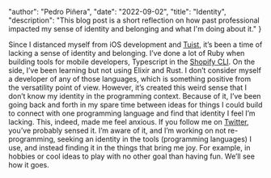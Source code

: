 
  "author": "Pedro Piñera",
  "date": "2022-09-02",
  "title": "Identity",
  "description": "This blog post is a short reflection on how past professional impacted my sense of identity and belonging and what I'm doing about it."
}





Since I distanced myself from iOS development and [Tuist](https://tuist.io), it’s been a time of lacking a sense of identity and belonging. I’ve done a lot of Ruby when building tools for mobile developers, Typescript in the [Shopify CLI](https://github.com/shopify/cli). On the side, I’ve been learning but not using Elixir and Rust. I don’t consider myself a developer of any of those languages, which is something positive from the versatility point of view. However, it’s created this weird sense that I don’t know my identity in the programming context. Because of it, I’ve been going back and forth in my spare time between ideas for things I could build to connect with one programming language and find that identity I feel I’m lacking. This, indeed, made me feel anxious. If you follow me on [Twitter](https://twitter.com/pepicrft), you’ve probably sensed it. I’m aware of it, and I’m working on not re-programming, seeking an identity in the tools (programming languages) I use, and instead finding it in the things that bring me joy. For example, in hobbies or cool ideas to play with no other goal than having fun. We’ll see how it goes.

    